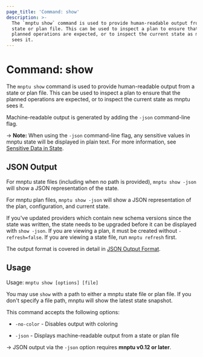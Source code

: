 ```yaml
---
page_title: 'Command: show'
description: >-
  The `mnptu show` command is used to provide human-readable output from a
  state or plan file. This can be used to inspect a plan to ensure that the
  planned operations are expected, or to inspect the current state as mnptu
  sees it.
---
```


# Command: show

The `mnptu show` command is used to provide human-readable output
from a state or plan file. This can be used to inspect a plan to ensure
that the planned operations are expected, or to inspect the current state
as mnptu sees it.

Machine-readable output is generated by adding the `-json` command-line
flag.

-> **Note:** When using the `-json` command-line flag, any sensitive values in
mnptu state will be displayed in plain text. For more information, see
[Sensitive Data in State](/mnptu/language/state/sensitive-data).

## JSON Output

For mnptu state files (including when no path is provided),
`mnptu show -json` will show a JSON representation of the state.

For mnptu plan files, `mnptu show -json` will show a JSON representation
of the plan, configuration, and current state.

If you've updated providers which contain new schema versions since the state
was written, the state needs to be upgraded before it can be displayed with
`show -json`. If you are viewing a plan, it must be created without
`-refresh=false`. If you are viewing a state file, run `mnptu refresh`
first.

The output format is covered in detail in [JSON Output Format](/mnptu/internals/json-format).

## Usage

Usage: `mnptu show [options] [file]`

You may use `show` with a path to either a mnptu state file or plan
file. If you don't specify a file path, mnptu will show the latest state
snapshot.

This command accepts the following options:

* `-no-color` - Disables output with coloring

* `-json` - Displays machine-readable output from a state or plan file

-> JSON output via the `-json` option requires **mnptu v0.12 or later**.
